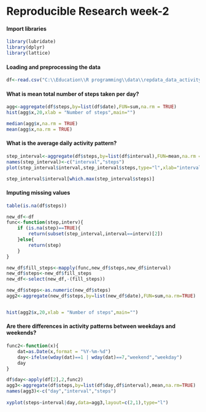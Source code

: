 Reproducible Research week-2
============================

#### Import libraries
```{r}
library(lubridate)
library(dplyr)
library(lattice)
```

#### Loading and preprocessing the data
```{r}
df<-read.csv("C:\\Education\\R programming\\data\\repdata_data_activity\\activity.csv")
```

#### What is mean total number of steps taken per day?

```{r simulation}
agg<-aggregate(df$steps,by=list(df$date),FUN=sum,na.rm = TRUE)
hist(agg$x,20,xlab = "Number of steps",main="")

median(agg$x,na.rm = TRUE)
mean(agg$x,na.rm = TRUE)
```

#### What is the average daily activity pattern?

```{r}

step_interval<-aggregate(df$steps,by=list(df$interval),FUN=mean,na.rm = TRUE)
names(step_interval)<-c("interval","steps")
plot(step_interval$interval,step_interval$steps,type="l",xlab="intervals",ylab="mean steps")

step_interval$interval[which.max(step_interval$steps)]
```

#### Imputing missing values


```{r}
table(is.na(df$steps))

new_df<-df
func<-function(step,interv){
    if (is.na(step)==TRUE){
        return(subset(step_interval,interval==interv)[2])
    }else{
        return(step)
    }
} 

new_df$fill_steps<-mapply(func,new_df$steps,new_df$interval)
new_df$steps<-new_df$fill_steps
new_df<-select(new_df,-(fill_steps))

new_df$steps<-as.numeric(new_df$steps)
agg2<-aggregate(new_df$steps,by=list(new_df$date),FUN=sum,na.rm=TRUE)


hist(agg2$x,20,xlab = "Number of steps",main="")
```

#### Are there differences in activity patterns between weekdays and weekends?

```{r}
func2<-function(x){
    dat=as.Date(x,format = "%Y-%m-%d")
    day<-ifelse(wday(dat)==1 | wday(dat)==7,"weekend","weekday")
    day
}

df$day<-apply(df[2],2,func2)
agg3<-aggregate(df$steps,by=list(df$day,df$interval),mean,na.rm=TRUE)
names(agg3)<-c("day","interval","steps")
    
xyplot(steps~interval|day,data=agg3,layout=c(2,1),type="l")
```
